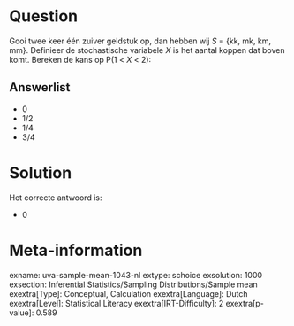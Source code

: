 Question
========

Gooi twee keer één zuiver geldstuk op, dan hebben wij *S* = {kk, mk, km,
mm}. Definieer de stochastische variabele *X* is het aantal koppen dat
boven komt. Bereken de kans op P(1 \< *X* \< 2):


Answerlist
----------

* 0
* 1/2
* 1/4
* 3/4

Solution
========

Het correcte antwoord is: 

* 0

Meta-information
================
exname: uva-sample-mean-1043-nl
extype: schoice
exsolution: 1000
exsection: Inferential Statistics/Sampling Distributions/Sample mean
exextra[Type]: Conceptual, Calculation
exextra[Language]: Dutch
exextra[Level]: Statistical Literacy
exextra[IRT-Difficulty]: 2
exextra[p-value]: 0.589
